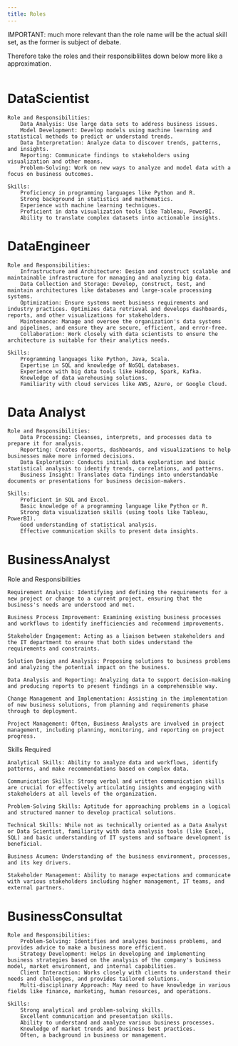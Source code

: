 ```yaml
---
title: Roles
---
```



IMPORTANT: much more relevant than the role name will be the actual skill set, as the former is subject of debate.

Therefore take the roles and their responsiblilites down below more like a approximation.

<img alt="" src={rolesDiagram} />

# DataScientist

    Role and Responsibilities:
        Data Analysis: Use large data sets to address business issues.
        Model Development: Develop models using machine learning and statistical methods to predict or understand trends.
        Data Interpretation: Analyze data to discover trends, patterns, and insights.
        Reporting: Communicate findings to stakeholders using visualization and other means.
        Problem-Solving: Work on new ways to analyze and model data with a focus on business outcomes.

    Skills:
        Proficiency in programming languages like Python and R.
        Strong background in statistics and mathematics.
        Experience with machine learning techniques.
        Proficient in data visualization tools like Tableau, PowerBI.
        Ability to translate complex datasets into actionable insights.

# DataEngineer

    Role and Responsibilities:
        Infrastructure and Architecture: Design and construct scalable and maintainable infrastructure for managing and analyzing big data.
        Data Collection and Storage: Develop, construct, test, and maintain architectures like databases and large-scale processing systems.
        Optimization: Ensure systems meet business requirements and industry practices. Optimizes data retrieval and develops dashboards, reports, and other visualizations for stakeholders.
        Maintenance: Manage and oversee the organization's data systems and pipelines, and ensure they are secure, efficient, and error-free.
        Collaboration: Work closely with data scientists to ensure the architecture is suitable for their analytics needs.

    Skills:
        Programming languages like Python, Java, Scala.
        Expertise in SQL and knowledge of NoSQL databases.
        Experience with big data tools like Hadoop, Spark, Kafka.
        Knowledge of data warehousing solutions.
        Familiarity with cloud services like AWS, Azure, or Google Cloud.

# Data Analyst

    Role and Responsibilities:
        Data Processing: Cleanses, interprets, and processes data to prepare it for analysis.
        Reporting: Creates reports, dashboards, and visualizations to help businesses make more informed decisions.
        Data Exploration: Conducts initial data exploration and basic statistical analysis to identify trends, correlations, and patterns.
        Business Insight: Translates data findings into understandable documents or presentations for business decision-makers.

    Skills:
        Proficient in SQL and Excel.
        Basic knowledge of a programming language like Python or R.
        Strong data visualization skills (using tools like Tableau, PowerBI).
        Good understanding of statistical analysis.
        Effective communication skills to present data insights.

# BusinessAnalyst

Role and Responsibilities

    Requirement Analysis: Identifying and defining the requirements for a new project or change to a current project, ensuring that the business's needs are understood and met.

    Business Process Improvement: Examining existing business processes and workflows to identify inefficiencies and recommend improvements.

    Stakeholder Engagement: Acting as a liaison between stakeholders and the IT department to ensure that both sides understand the requirements and constraints.

    Solution Design and Analysis: Proposing solutions to business problems and analyzing the potential impact on the business.

    Data Analysis and Reporting: Analyzing data to support decision-making and producing reports to present findings in a comprehensible way.

    Change Management and Implementation: Assisting in the implementation of new business solutions, from planning and requirements phase through to deployment.

    Project Management: Often, Business Analysts are involved in project management, including planning, monitoring, and reporting on project progress.

Skills Required

    Analytical Skills: Ability to analyze data and workflows, identify patterns, and make recommendations based on complex data.

    Communication Skills: Strong verbal and written communication skills are crucial for effectively articulating insights and engaging with stakeholders at all levels of the organization.

    Problem-Solving Skills: Aptitude for approaching problems in a logical and structured manner to develop practical solutions.

    Technical Skills: While not as technically oriented as a Data Analyst or Data Scientist, familiarity with data analysis tools (like Excel, SQL) and basic understanding of IT systems and software development is beneficial.

    Business Acumen: Understanding of the business environment, processes, and its key drivers.

    Stakeholder Management: Ability to manage expectations and communicate with various stakeholders including higher management, IT teams, and external partners.


# BusinessConsultat

    Role and Responsibilities:
        Problem-Solving: Identifies and analyzes business problems, and provides advice to make a business more efficient.
        Strategy Development: Helps in developing and implementing business strategies based on the analysis of the company's business model, market environment, and internal capabilities.
        Client Interaction: Works closely with clients to understand their needs and challenges, and provides tailored solutions.
        Multi-disciplinary Approach: May need to have knowledge in various fields like finance, marketing, human resources, and operations.

    Skills:
        Strong analytical and problem-solving skills.
        Excellent communication and presentation skills.
        Ability to understand and analyze various business processes.
        Knowledge of market trends and business best practices.
        Often, a background in business or management.